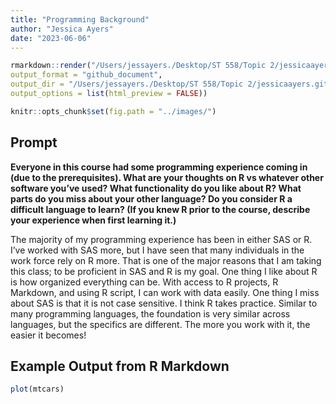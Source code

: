 ```yaml
---
title: "Programming Background"
author: "Jessica Ayers"
date: "2023-06-06"
---
```


```r
rmarkdown::render("/Users/jessayers./Desktop/ST 558/Topic 2/jessicaayers.github.io/_Rmd/2023-06-08-my-new-blog-post.Rmd",
output_format = "github_document",  
output_dir = "/Users/jessayers./Desktop/ST 558/Topic 2/jessicaayers.github.io/_posts" ,
output_options = list(html_preview = FALSE))
```

```r
knitr::opts_chunk$set(fig.path = "../images/")
```

## Prompt

**Everyone in this course had some programming experience coming in (due to the prerequisites).  What are your thoughts on R vs whatever other software you've used?  What functionality do you like about R?  What parts do you miss about your other language?  Do you consider R a difficult language to learn? (If you knew R prior to the course, describe your experience when first learning it.)**

The majority of my programming experience has been in either SAS or R. I've worked with SAS more, but I have seen that many individuals in the work force rely on R more. That is one of the major reasons that I am taking this class; to be proficient in SAS and R is my goal. One thing I like about R is how organized everything can be. With access to R projects, R Markdown, and using R script, I can work with data easily. One thing I miss about SAS is that it is not case sensitive. I think R takes practice. Similar to many programming languages, the foundation is very similar across languages, but the specifics are different. The more you work with it, the easier it becomes!

## Example Output from R Markdown

```r
plot(mtcars)
```
